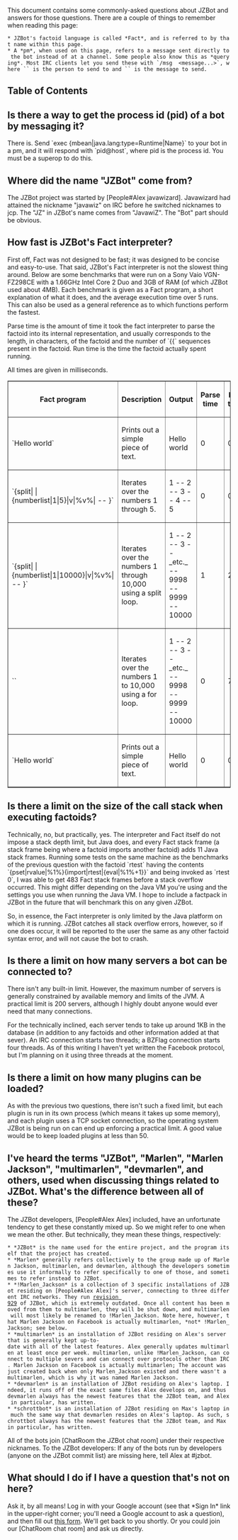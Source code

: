 This document contains some commonly-asked questions about JZBot and answers for those questions. There are a couple of things to remember when reading this page:
 * JZBot's factoid language is called *Fact*, and is referred to by that name within this page.
 * A *pm*, when used on this page, refers to a message sent directly to the bot instead of at a channel. Some people also know this as *querying*. Most IRC clients let you send these with `/msg <person> <message...>`, where `<person>` is the person to send to and `<message>` is the message to send.

==Table of Contents==

<wiki:toc/>

==Is there a way to get the process id (pid) of a bot by messaging it?==
There is. Send `exec {mbean|java.lang:type=Runtime|Name}` to your bot in a pm, and it will respond with `pid@host`, where pid is the process id. You must be a superop to do this.

==Where did the name "JZBot" come from?==
The JZBot project was started by [People#Alex javawizard]. Javawizard had attained the nickname "javawiz" on IRC before he switched nicknames to jcp. The "JZ" in JZBot's name comes from "JavawiZ". The "Bot" part should be obvious.

==How fast is JZBot's Fact interpreter?==
First off, Fact was not designed to be fast; it was designed to be concise and easy-to-use. That said, JZBot's Fact interpreter is not the slowest thing around. Below are some benchmarks that were run on a Sony Vaio VGN-FZ298CE with a 1.66GHz Intel Core 2 Duo and 3GB of RAM (of which JZBot used about 4MB). Each benchmark is given as a Fact program, a short explanation of what it does, and the average execution time over 5 runs. This can also be used as a general reference as to which functions perform the fastest.

Parse time is the amount of time it took the fact interpreter to parse the factoid into its internal representation, and usually corresponds to the length, in characters, of the factoid and the number of `{{` sequences present in the factoid. Run time is the time the factoid actually spent running. 

All times are given in milliseconds.

<table border="1" cellspacing="0" cellpadding="1"><tr><th>Fact program</th><th>Description</th><th>Output</th><th>Parse time</th><th>Run time</th><th>Total</th></tr>

<tr>
<td>`Hello world`</td>
<td>Prints out a simple piece of text.</td>
<td>Hello world</td>
<td>0</td>
<td>0</td>
<td>0</td>
</tr>

<tr>
<td>`{split| |{numberlist|1|5}|v|%v%| -- }`</td>
<td>Iterates over the numbers 1 through 5.</td>
<td>1 -- 2 -- 3 -- 4 -- 5</td>
<td>0</td>
<td>0</td>
<td>0</td>
</tr>

<tr>
<td>`{split| |{numberlist|1|10000}|v|%v%| -- }`</td>
<td>Iterates over the numbers 1 through 10,000 using a split loop.</td>
<td>1 -- 2 -- 3 -- _etc._ -- 9998 -- 9999 -- 10000</td>
<td>1</td>
<td>22</td>
<td>23</td>
</tr>

<tr>
<td>`{{for||1||10000||v||%v%|| -- }}`</td>
<td>Iterates over the numbers 1 to 10,000 using a for loop.</td>
<td>1 -- 2 -- 3 -- _etc._ -- 9998 -- 9999 -- 10000</td>
<td>0</td>
<td>7</td>
<td>7</td>
</tr>

<tr>
<td>`Hello world`</td>
<td>Prints out a simple piece of text.</td>
<td>Hello world</td>
<td>0</td>
<td>0</td>
<td>0</td>
</tr>

</table>

==Is there a limit on the size of the call stack when executing factoids?==
Technically, no, but practically, yes. The interpreter and Fact itself do not impose a stack depth limit, but Java does, and every Fact stack frame (a stack frame being where a factoid imports another factoid) adds 11 Java stack frames. Running some tests on the same machine as the benchmarks of the previous question with the factoid `rtest` having the contents `{pset|rvalue|%1%}{import|rtest|{eval|%1%+1}}` and being invoked as `rtest 0`, I was able to get 483 Fact stack frames before a stack overflow occurred. This might differ depending on the Java VM you're using and the settings you use when running the Java VM. I hope to include a factpack in JZBot in the future that will benchmark this on any given JZBot.

So, in essence, the Fact interpreter is only limited by the Java platform on which it is running. JZBot catches all stack overflow errors, however, so if one does occur, it will be reported to the user the same as any other factoid syntax error, and will not cause the bot to crash.

==Is there a limit on how many servers a bot can be connected to?==
There isn't any built-in limit. However, the maximum number of servers is generally constrained by available memory and limits of the JVM. A practical limit is 200 servers, although I highly doubt anyone would ever need that many connections. 

For the technically inclined, each server tends to take up around 1KB in the database (in addition to any factoids and other information added at that sever). An IRC connection starts two threads; a BZFlag connection starts four threads. As of this writing I haven't yet written the Facebook protocol, but I'm planning on it using three threads at the moment.

==Is there a limit on how many plugins can be loaded?==
As with the previous two questions, there isn't such a fixed limit, but each plugin is run in its own process (which means it takes up some memory), and each plugin uses a TCP socket connection, so the operating system JZBot is being run on can end up enforcing a practical limit. A good value would be to keep loaded plugins at less than 50.

==I've heard the terms "JZBot", "Marlen", "Marlen Jackson", "multimarlen", "devmarlen", and others, used when discussing things related to JZBot. What's the difference between all of these?==
The JZBot developers, [People#Alex Alex] included, have an unfortunate tendency to get these constantly mixed up. So we might refer to one when we mean the other. But technically, they mean these things, respectively:
 * *JZBot* is the name used for the entire project, and the program itself that the project has created.
 * *Marlen* generally refers collectively to the group made up of Marlen Jackson, multimarlen, and devmarlen, although the developers sometimes use it informally to refer specifically to one of those, and sometimes to refer instead to JZBot.
 * *!Marlen_Jackson* is a collection of 3 specific installations of JZBot residing on [People#Alex Alex]'s server, connecting to three different IRC networks. They run [http://code.google.com/p/jwutils/source/detail?r=929 revision 929] of JZBot, which is extremely outdated. Once all content has been moved from them to multimarlen, they will be shut down, and multimarlen will most likely be renamed to !Marlen_Jackson. Note here, however, that Marlen Jackson on Facebook is actually multimarlen, *not* !Marlen_Jackson; see below.
 * *multimarlen* is an installation of JZBot residing on Alex's server that is generally kept up-to-date with all of the latest features. Alex generally updates multimarlen at least once per week. multimarlen, unlike !Marlen_Jackson, can connect to multiple severs and can connect over protocols other than IRC. Marlen Jackson on Facebook is actually multimarlen; The account was just created back when only Marlen_Jackson existed and there wasn't a multimarlen, which is why it was named Marlen Jackson.
 * *devmarlen* is an installation of JZBot residing on Alex's laptop. Indeed, it runs off of the exact same files Alex develops on, and thus devmarlen always has the newest features that the JZBot team, and Alex in particular, has written.
 * *schrottbot* is an installation of JZBot residing on Max's laptop in much the same way that devmarlen resides on Alex's laptop. As such, schrottbot always has the newest features that the JZBot team, and Max in particular, has written.
All of the bots join [ChatRoom the JZBot chat room] under their respective nicknames.
To the JZBot developers: If any of the bots run by developers (anyone on the JZBot commit list) are missing here, tell Alex at #jzbot.
==What should I do if I have a question that's not on here?==
Ask it, by all means! Log in with your Google account (see that *Sign In* link in the upper-right corner; you'll need a Google account to ask a question), and then fill out [http://code.google.com/p/jzbot/issues/entry?template=Question this form]. We'll get back to you shortly. Or you could join our [ChatRoom chat room] and ask us directly.